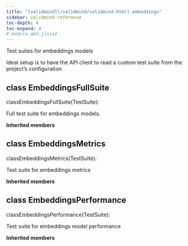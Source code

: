 ```yaml
---
title: "[validmind](/validmind/validmind.html).embeddings"
sidebar: validmind-reference
toc-depth: 4
toc-expand: 4
# module.qmd.jinja2
---
```


<!-- docstring.jinja2 -->

Test suites for embeddings models

Ideal setup is to have the API client to read a custom test suite from the project's configuration

<!-- class.qmd.jinja2 -->

## [class]{.muted} EmbeddingsFullSuite

<!-- signatures.jinja2 -->

::: {.signature}

<span class="kw">class</span><span class="name">EmbeddingsFullSuite</span>(<span class="base">TestSuite</span>):

:::

<!-- docstring.jinja2 -->

Full test suite for embeddings models.

**Inherited members**

<!-- class.qmd.jinja2 -->

## [class]{.muted} EmbeddingsMetrics

<!-- signatures.jinja2 -->

::: {.signature}

<span class="kw">class</span><span class="name">EmbeddingsMetrics</span>(<span class="base">TestSuite</span>):

:::

<!-- docstring.jinja2 -->

Test suite for embeddings metrics

**Inherited members**

<!-- class.qmd.jinja2 -->

## [class]{.muted} EmbeddingsPerformance

<!-- signatures.jinja2 -->

::: {.signature}

<span class="kw">class</span><span class="name">EmbeddingsPerformance</span>(<span class="base">TestSuite</span>):

:::

<!-- docstring.jinja2 -->

Test suite for embeddings model performance

**Inherited members**
